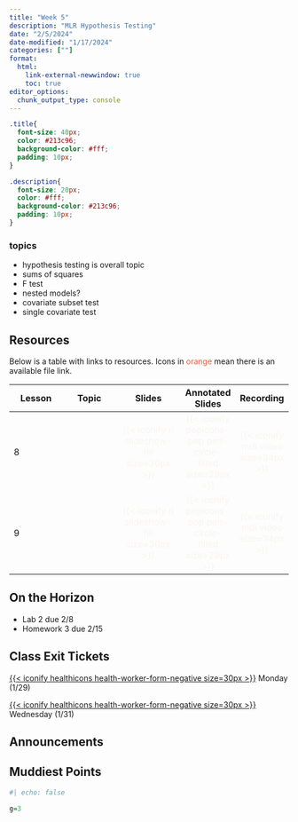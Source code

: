 ```yaml
---
title: "Week 5"
description: "MLR Hypothesis Testing"
date: "2/5/2024"
date-modified: "1/17/2024"
categories: [""]
format: 
  html:
    link-external-newwindow: true
    toc: true
editor_options: 
  chunk_output_type: console
---
```


```css
.title{
  font-size: 40px;
  color: #213c96;
  background-color: #fff;
  padding: 10px;
}

.description{
  font-size: 20px;
  color: #fff;
  background-color: #213c96;
  padding: 10px;
}
```

### topics {.hidden}

-   hypothesis testing is overall topic
-   sums of squares
-   F test
-   nested models?
-   covariate subset test
-   single covariate test

## Resources

Below is a table with links to resources. Icons in [orange]{style="color:#E25D3B;"} mean there is an available file link.

| Lesson | Topic |                                Slides                                 |                                  Annotated Slides                                  |                           Recording                           |
|--------------|--------------|:---------------:|:------------:|:------------:|
| 8      |       | [{{< iconify ri slideshow-fill size=30px >}}]{style="color:#f8f5f0;"} | [{{< iconify pepicons-pop pen-circle-filled size=29px >}}]{style="color:#f8f5f0;"} | [{{< iconify mdi video size=34px >}}]{style="color:#f8f5f0;"} |
| 9      |       | [{{< iconify ri slideshow-fill size=30px >}}]{style="color:#f8f5f0;"} | [{{< iconify pepicons-pop pen-circle-filled size=29px >}}]{style="color:#f8f5f0;"} | [{{< iconify mdi video size=34px >}}]{style="color:#f8f5f0;"} |

## On the Horizon

-   Lab 2 due 2/8
-   Homework 3 due 2/15

## Class Exit Tickets

[[{{< iconify healthicons health-worker-form-negative size=30px >}}](https://forms.office.com/Pages/ResponsePage.aspx?id=V3lz4rj6fk2U9pvWr59xWFMopmPUjRtDiHLswhgacNhUMEJVQVc5Rjk2NkhGR0pQOVJQSzAzNlI2Ry4u)]{style="color:#f8f5f0;"} Monday (1/29)

[[{{< iconify healthicons health-worker-form-negative size=30px >}}](https://forms.office.com/Pages/ResponsePage.aspx?id=V3lz4rj6fk2U9pvWr59xWFMopmPUjRtDiHLswhgacNhUQlJaRE5FVTZCWDlSTlZYSVFSVzZSVEFFOS4u)]{style="color:#f8f5f0;"} Wednesday (1/31)

## Announcements

## Muddiest Points

```r
#| echo: false

g=3
```

